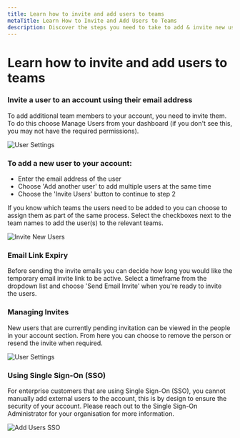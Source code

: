 ```yaml
---
title: Learn how to invite and add users to teams
metaTitle: Learn How to Invite and Add Users to Teams
description: Discover the steps you need to take to add & invite new users to your Logit.io account in this help article.
---
```


# Learn how to invite and add users to teams

### Invite a user to an account using their email address

To add additional team members to your account, you need to invite them. To do this choose Manage Users from your dashboard (if you don't see this, you may not have the required permissions).

![User Settings](@/images/help/account-access/user-settings.png)

### To add a new user to your account:

- Enter the email address of the user
- Choose 'Add another user' to add multiple users at the same time
- Choose the 'Invite Users' button to continue to step 2

If you know which teams the users need to be added to you can choose to assign them as part of the same process. Select the checkboxes next to the team names to add the user(s) to the relevant teams.

![Invite New Users](@/images/help/account-access/invite-new-users.png)

### Email Link Expiry

Before sending the invite emails you can decide how long you would like the temporary email invite link to be active. Select a timeframe from the dropdown list and choose 'Send Email Invite' when you're ready to invite the users.

### Managing Invites

New users that are currently pending invitation can be viewed in the people in your account section. From here you can choose to remove the person or resend the invite when required.

![User Settings](@/images/help/account-access/user-settings.png)

### Using Single Sign-On (SSO)

For enterprise customers that are using Single Sign-On (SSO), you cannot manually add external users to the account, this is by design to ensure the security of your account. Please reach out to the Single Sign-On Administrator for your organisation for more information.

![Add Users SSO](@/images/help/account-access/add-users-sso.png)